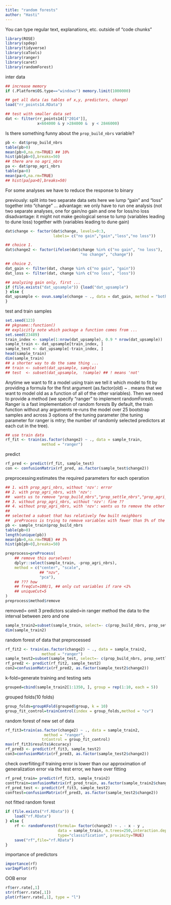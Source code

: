 ```yaml
---
title: "random forests"
author: "Hasti"
---
```


You can type regular text, explanations, etc. outside of "code chunks"


```r
library(ROSE)
library(spdep)
library(tidyverse)
library(caTools)
library(ranger)
library(caret)
library(randomForest)
```
inter data
```r
## increase memory
if (.Platform$OS.type=="windows") memory.limit(1000000)

## get all data (as tables of x,y, predictors, change)
load("rr_points14.RData")

## test with smaller data set
dat <- filter(rr_points14[["2014"]],
              x<604000 & y >284000 &  y < 2846000)
```

Is there something funny about the `prop_build_nbrs` variable?

```r
pb <- dat$prop_build_nbrs
table(pb>0)
mean(pb>0,na.rm=TRUE) ## 10%
hist(pb[pb>0],breaks=50)
## there are no agri_nbrs
pa <- dat$prop_agri_nbrs
table(pa>0)
mean(pa>0,na.rm=TRUE)
## hist(pa[pa>0],breaks=50)
```

For some analyses we have to reduce the response to binary

previously: split into two separate data sets
here we lump "gain" and "loss" together into "change" ...
advantage: we only have to run one analysis (not two separate analyses, one
for gain/no gain and one for loss/no loss
disadvantage: it might not make geological sense to lump (variables leading to dune loss)
together with (variables leading to dune gain)
```r
dat$change <- factor(dat$change, levels=0:3,
                     labels= c("no gain","gain","loss","no loss"))

## choice 1.
dat$change2 <- factor(ifelse(dat$change %in% c("no gain", "no loss"),
                                 "no change", "change"))

## choice 2.
dat_gain <- filter(dat, change %in% c("no gain", "gain")) 
dat_loss <- filter(dat, change %in% c("no loss", "loss"))

## analyzing gain only, first ...
if (file.exists("dat_upsample")) {load("dat_upsample")
} else {
dat_upsample <- ovun.sample(change ~ ., data = dat_gain, method = "both", N=1500)$data
}
```
test and train samples
```r
set.seed(123)
## pkgname::function()
## explicitly note which package a function comes from ...
set.seed(23489)
train_index <- sample(1:nrow(dat_upsample), 0.9 * nrow(dat_upsample))
sample_train <- dat_upsample[train_index, ]
sample_test <- dat_upsample[-train_index, ]
head(sample_train)
dim(sample_train)
## a shorter way to do the same thing ...
## train <- subset(dat_upsample, sample)
## test  <- subset(dat_upsample,  !sample) ## ! means 'not'
```
Anytime we want to fit a model using train we tell it which model to fit by providing a formula for the first argument (as.factor(old) ~ . means that we want to model old as a function of all of the other variables). Then we need to provide a method (we specify "ranger" to implement randomForest).
Ranger is a fast implementation of random forests 
By default, the train function without any arguments re-runs the model over 25 bootstrap samples and across 3 options of the tuning parameter (the tuning parameter for ranger is mtry; the number of randomly selected predictors at each cut in the tree).
```r
## use train data
rf_fit <- train(as.factor(change2) ~ ., data = sample_train,
                method = "ranger")
```
predict
```r
rf_pred <- predict(rf_fit, sample_test)
con <- confusionMatrix(rf_pred, as.factor(sample_test$change2))
```
preprocessing:estimates the required parameters for each operation 
```r
## 1. with prop_agri_nbrs, without 'nzv': error
## 2. with prop_agri_nbrs, with 'nzv':
##  wants us to remove "prop_build_nbrs","prop_settle_nbrs","prop_agri_nbrs"
## 3. without prop_agri_nbrs, without 'nzv': fine ??
## 4. without prop_agri_nbrs, with 'nzv': wants us to remove the other two
##
## selected a subset that has relatively few built neighbors
##  preProcess is trying to remove variables with fewer than 5% of the minority
pb <- sample_train$prop_build_nbrs
table(pb>0)
length(unique(pb))
mean(pb>0,na.rm=TRUE) ## 3%
hist(pb[pb>0],breaks=50)

preprocess=preProcess(
    ## remove this ourselves!
    dplyr::select(sample_train, -prop_agri_nbrs),
    method = c("center", "scale",
               ## "nzv",
               "pca"),
    ## ??? how 
    ## freqCut=100/1, ## only cut variables if rare <1%
    ## uniqueCut=5
)
preprocess$method$remove

```
removed= omit 3 predictors
scaled=in ranger method the data to the interval between zero and one
```r
sample_train2=subset(sample_train, select=- c(prop_build_nbrs, prop_settle_nbrs, prop_agri_nbrs))
dim(sample_train2)
```
random forest of data that preprocessed
```r
rf_fit2 <- train(as.factor(change2) ~ ., data = sample_train2,
                method = "ranger")
sample_test2=subset(sample_test, select=- c(prop_build_nbrs, prop_settle_nbrs, prop_agri_nbrs))
rf_pred2 <- predict(rf_fit2, sample_test2)
con2=confusionMatrix(rf_pred2, as.factor(sample_test2$change2))
```
k-fold=generate training and testing sets
```r
grouped=cbind(sample_train2[1:1350, ], group = rep(1:10, each = 5))
```
grouped folds(10 folds)
```r
group_folds=groupKFold(grouped$group, k = 10)
group_fit_control=trainControl(index = group_folds,method = "cv")
```
random forest of new set of data
```r
rf_fit3=train(as.factor(change2) ~ ., data = sample_train2,
                 method = "ranger",
                trControl = group_fit_control)
max(rf_fit3$results$Accuracy)
rf_pred3 <- predict(rf_fit3, sample_test2)
con3=confusionMatrix(rf_pred3, as.factor(sample_test2$change2))
```
check overfiiting:if training error is lower than our approximation of generalization error via the test error, we have over fitting
```r
rf_pred_train= predict(rf_fit3, sample_train2)
contftrain=confusionMatrix(rf_pred_train, as.factor(sample_train2$change2))
rf_pred_test <- predict(rf_fit3, sample_test2)
conftest=confusionMatrix(rf_pred3, as.factor(sample_test2$change2))
```
not fitted random forest
```r
if (file.exists("rf.RData")) {
    load("rf.RData")
} else {
    rf <- randomForest(formula= factor(change2) ~ . - x - y ,
                       data = sample_train, n.trees=250,interaction.depth=7, do.trace=1,
                       type="classification", proximity=TRUE)
    save("rf",file="rf.RData")
}

```
importance of predictors
```r
importance(rf)
varImpPlot(rf)
```
OOB error
```r
rf$err.rate[,1]
str(rf$err.rate[,1])
plot(rf$err.rate[,1], type = "l")
```
